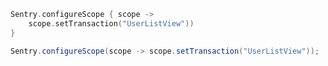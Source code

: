 ```kotlin
Sentry.configureScope { scope ->
    scope.setTransaction("UserListView"))
}
```

```java
Sentry.configureScope(scope -> scope.setTransaction("UserListView"));
```
